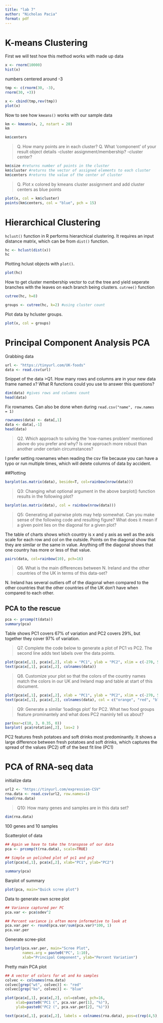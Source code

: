 ```yaml
---
title: "lab 7"
author: "Nicholas Pacia"
format: pdf
---
```

# K-means Clustering

First we will test how this method works with made up data
```r
x <- rnorm(10000)
hist(x)
```

numbers centered around -3
```r
tmp <- c(rnorm(30, -3),
rnorm(30, +3))

x <- cbind(tmp,rev(tmp))
plot(x)
```

Now to see how `kmeans()` works with our sample data
```r
km <- kmeans(x, 2, nstart = 20)
km
```

```r
km$centers
```

>Q. How many points are in each cluster? 
Q. What 'component' of your result object details
  -cluster assignment/membership?
  -cluster center?
  
```r
km$size #returns number of points in the cluster
km$cluster #returns the vector of assigned elements to each cluster
km$centers #returns the value of the center of cluster
```

>Q. Plot x colored by kmeans cluster assignment and add cluster centers as blue points

```r
plot(x, col = km$cluster)
points(km$centers, col = "blue", pch = 15)
```

# Hierarchical Clustering

`hclust()` function in R performs hierarchical clustering. It requires an input distance matrix, which can be from `dist()` function.
```r
hc <- hclust(dist(x))
hc
```
Plotting hclust objects with `plot()`.
```r
plot(hc)
```
How to get cluster membership vector to cut the tree and yield seperate branches with the leaves on each branch being clusters. `cutree()` function
```r
cutree(hc, h=8)
```
```r
groups <- cutree(hc, k=2) #using cluster count
```
Plot data by hcluster groups.
```r
plot(x, col = groups)
```

# Principal Component Analysis PCA

Grabbing data
```r
url <- "https://tinyurl.com/UK-foods"
data <- read.csv(url)
```

Snippet of the data
>Q1. How many rows and columns are in your new data frame named x? What R functions could you use to answer this questions?

```r
dim(data) #gives rows and columns count
head(data)
```
Fix rownames. Can also be done when during `read.csv("name", row.names = 1)`
```r
rownames(data) <- data[,1]
data <- data[,-1]
head(data)
```

>Q2. Which approach to solving the ‘row-names problem’ mentioned above do you prefer and why? Is one approach more robust than another under certain circumstances?

I prefer setting rownames when reading the csv file because you can have a typo or run multiple times, which will delete columns of data by accident.

##Plotting
```r
barplot(as.matrix(data), beside=T, col=rainbow(nrow(data)))
```


>Q3: Changing what optional argument in the above barplot() function results in the following plot?

```r
barplot(as.matrix(data), col = rainbow(nrow(data)))
```

>Q5: Generating all pairwise plots may help somewhat. Can you make sense of the following code and resulting figure? What does it mean if a given point lies on the diagonal for a given plot?

The table of charts shows which country is x and y axis as well as the axis scale for each row and col on the outside. Points on the diagonal show that they are similar or the same in value. Anything off the diagonal shows that one country has more or less of that value.
```r
pairs(data, col=rainbow(10), pch=16)
```

>Q6. What is the main differences between N. Ireland and the other countries of the UK in terms of this data-set?

N. Ireland has several outliers off of the diagonal when compared to the other countries that the other countries of the UK don't have when compared to each other.

## PCA to the rescue

```r
pca <- prcomp(t(data))
summary(pca)
```
Table shows PC1 covers 67% of variation and PC2 covers 29%, but together they cover 97% of variation.

>Q7. Complete the code below to generate a plot of PC1 vs PC2. The second line adds text labels over the data points.

```r
plot(pca$x[,1], pca$x[,2], xlab = "PC1", ylab = "PC2", xlim = c(-270, 500))
text(pca$x[,1], pca$x[,2], colnames(data))
```
>Q8. Customize your plot so that the colors of the country names match the colors in our UK and Ireland map and table at start of this document.

```r
plot(pca$x[,1], pca$x[,2], xlab = "PC1", ylab = "PC2", xlim = c(-270, 500))
text(pca$x[,1], pca$x[,2], colnames(data), col = c("orange", "red", "blue", "darkgreen"))

```

>Q9: Generate a similar ‘loadings plot’ for PC2. What two food groups feature prominantely and what does PC2 maninly tell us about?

```r
par(mar=c(10, 3, 0.35, 0))
barplot( pca$rotation[,2], las=2 )
```
PC2 features fresh potatoes and soft drinks most predominantly. It shows a large difference between fresh potatoes and soft drinks, which captures the spread of the values (PC2) off of the best fit line (PC1)

# PCA of RNA-seq data

initialize data
```r
url2 <- "https://tinyurl.com/expression-CSV"
rna.data <- read.csv(url2, row.names=1)
head(rna.data)
```

>Q10: How many genes and samples are in this data set?

```r
dim(rna.data)
```
100 genes and 10 samples

Scatterplot of data
```r
## Again we have to take the transpose of our data 
pca <- prcomp(t(rna.data), scale=TRUE)
 
## Simple un polished plot of pc1 and pc2
plot(pca$x[,1], pca$x[,2], xlab="PC1", ylab="PC2")
```


```r
summary(pca)

```

Barplot of summary
```r
plot(pca, main="Quick scree plot")
```

Data to generate own scree plot
```r
## Variance captured per PC 
pca.var <- pca$sdev^2

## Percent variance is often more informative to look at 
pca.var.per <- round(pca.var/sum(pca.var)*100, 1)
pca.var.per
```

Generate scree-plot
```r
barplot(pca.var.per, main="Scree Plot", 
        names.arg = paste0("PC", 1:10),
        xlab="Principal Component", ylab="Percent Variation")
```

Pretty main PCA plot
```r
## A vector of colors for wt and ko samples
colvec <- colnames(rna.data)
colvec[grep("wt", colvec)] <- "red"
colvec[grep("ko", colvec)] <- "blue"

plot(pca$x[,1], pca$x[,2], col=colvec, pch=16,
     xlab=paste0("PC1 (", pca.var.per[1], "%)"),
     ylab=paste0("PC2 (", pca.var.per[2], "%)"))

text(pca$x[,1], pca$x[,2], labels = colnames(rna.data), pos=c(rep(4,5), rep(2,5)))
```

